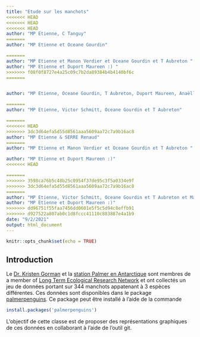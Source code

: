 ```yaml
---
title: "Etude sur les manchots"
<<<<<<< HEAD
<<<<<<< HEAD
<<<<<<< HEAD
author: "MP Etienne, C Tanguy"
=======
author: "MP Etienne et Oceane Gourdin"

=======
author: "MP Etienne et Manon Verdier et Oceane Gourdin et T Aubreton "
author: "MP Etienne et Duport Maureen :) "
>>>>>>> f08f0f8727e4a25c09c7b2da89384b4b4140bf6c
=======


author: "MP Etienne, Oceane Gourdin, T Aubreton, Duport Maureen, Anaëlle Ruault du Plessis, Manon Verdier, SERRE Renaud "

=======
author: "MP Etienne, Victor Schmitt, Oceane Gourdin et T Aubreton"

=======
<<<<<<< HEAD
>>>>>>> 3dc3d64efa5d55d8561aaa5609aa72c7a9b16ac8
author: "MP Etienne & SERRE Renaud"
=======
author: "MP Etienne et Manon Verdier et Oceane Gourdin et T Aubreton "

author: "MP Etienne et Duport Maureen :)"
<<<<<<< HEAD

=======
>>>>>>> 3598ca76b5c48b25c0954f37de95c3f5a0334e9f
>>>>>>> 3dc3d64efa5d55d8561aaa5609aa72c7a9b16ac8
=======
author: "MP Etienne, Victor Schmitt, Oceane Gourdin et T Aubreton et Manon Verdier et SERRE Renaud et Klervi Choulette et Céline Tanguy"
author: "MP Etienne et Duport Maureen :)"
>>>>>>> dd96751f55faa7456dd0601e5f5c5d94c8effb91
>>>>>>> d927522a807ab0c1d8fccc41110c883887e4a1b9
date: "9/2/2021"
output: html_document
---
```


```r
knitr::opts_chunk$set(echo = TRUE)
```

## Introduction 

Le  [Dr. Kristen Gorman](https://www.uaf.edu/cfos/people/faculty/detail/kristen-gorman.php) et la [station Palmer en Antarctique](https://pal.lternet.edu/) sont membres  de a member of [ Long Term Ecological Research Network](https://lternet.edu/) et ont collectés un jeu de données portant sur 344 manchots appatenant à 3 espèces différentes. Ces données sont disponibles dans le package [palmerpenguins](https://allisonhorst.github.io/palmerpenguins/). Ce package peut être installé à l'aide de la commande

```r
install.packages('palmerpenguins')
```

L'objectif de cette classe est de proposer des représentations graphiques de ces données en collaborant à l'aide de l'outil git.


